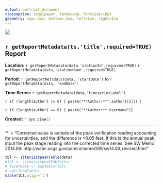 ```yaml
---
output: portrait_document
classoption: legalpaper, landscape, fontsize=10pt
geometry: top=.5cm, bottom=.5cm, left=1cm, right=1cm
---
```


![](http://www.usgs.gov/newsroom/images/2015-04-07/usgs_logo.png)

## `r getReportMetadata(ts,'title',required=TRUE)` Report

**Location:**  `r getReportMetadata(data,'stationId',required=TRUE)` `r getReportMetadata(data,'stationName',required=TRUE)`

**Period:** `r getReportMetadata(data, 'startDate')` to `r getReportMetadata(data, 'endDate')`

**Time Series:** `r getReportMetadata(data,'timeseriesLabel')`

`r if (length(author) != 0) { paste("**Author:**",author[[1]]) }`

`r if (length(author) == 0) { paste("**Author:** Username")}`

**Created:**  `r Sys.time()`

***

'*' = "Corrected value is outisde of the peak verification reading accounting for uncertainties, and the difference is >0.05 feet. If this is the annual peak, input the peak stage reading into the corrected time series. See SW Memo 2014.06: http://water.usgs.gov/admin/memo/SW/sw14.06_revised.html"
   
```r
tbl <- sitevisitpeakTable(data)
#tbl <- sitevisitpeakTable(ts)
# formTable <- padTable(tbl)
# cat(formTable)
kable(tbl,align='l')
```

